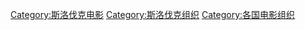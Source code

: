 [[Category:斯洛伐克电影|Category:斯洛伐克电影]]
[[Category:斯洛伐克组织|Category:斯洛伐克组织]]
[[Category:各国电影组织|Category:各国电影组织]]